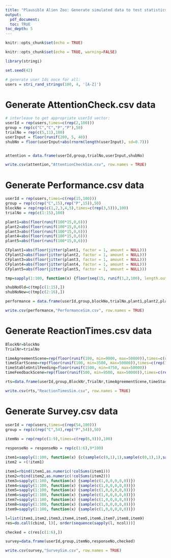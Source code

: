 ```yaml
---
title: "Plausible Alien Zoo: Generate simulated data to test statistics script"
output: 
  pdf_document:
  toc: TRUE
toc_depth: 5
---
```


```r
knitr::opts_chunk$set(echo = TRUE)
```

```r
knitr::opts_chunk$set(echo = TRUE, warning=FALSE)

library(stringi)

set.seed(42)

# generate user Ids once for all:
users = stri_rand_strings(100, 4, '[A-Z]')

```


# Generate AttentionCheck.csv data

```r

# interleave to get appropriate userId vector:
userId = rep(users,times=c(rep(2,100)))
group = rep(c("C","C","P","P"),50)
trialNo = rep(c(5,11),100)
userInput = floor(runif(200, 5, 40))
shubNo = floor(userInput+abs(rnorm(length(userInput), sd=0.7)))


attention = data.frame(userId,group,trialNo,userInput,shubNo)

write.csv(attention,"AttentionCheckSim.csv", row.names = TRUE)

```

# Generate Performance.csv data

```r

userId = rep(users,times=c(rep(15,100)))
group = rep(c(rep("C",15),rep("P",15)),50)
blockNo = rep(rep(c(1,2,3,4,5),times=c(rep(3,5))),100)
trialNo = rep(c(1:15),100)

plant1=abs(floor(runif(100*15,0,6)))
plant2=abs(floor(runif(100*15,0,6)))
plant3=abs(floor(runif(100*15,0,6)))
plant4=abs(floor(runif(100*15,0,6)))
plant5=abs(floor(runif(100*15,0,6)))

CFplant1=abs(floor(jitter(plant1, factor = 1, amount = NULL)))
CFplant2=abs(floor(jitter(plant2, factor = 1, amount = NULL)))
CFplant3=abs(floor(jitter(plant3, factor = 1, amount = NULL)))
CFplant4=abs(floor(jitter(plant4, factor = 1, amount = NULL)))
CFplant5=abs(floor(jitter(plant5, factor = 1, amount = NULL)))

tmp=sapply(1:100, function(x) {floor(seq(15, runif(1,2,100), length.out = 16))})

shubNoOld=c(tmp[c(1:15),])
shubNoNew=c(tmp[c(2:16),])

performance = data.frame(userId,group,blockNo,trialNo,plant1,plant2,plant3,plant4,plant5,CFplant1,CFplant2,CFplant3,CFplant4,CFplant5,shubNoOld,shubNoNew)

write.csv(performance,"PerformanceSim.csv", row.names = TRUE)

```

# Generate ReactionTimes.csv data

```r

BlockNr=blockNo
TrialNr=trialNo

timeAgreementScene=rep(floor(runif(100, min=9000, max=50000)),times=c(rep(15,100)))
timeStartScene=rep(floor(runif(100, min=3500, max=50000)),times=c(rep(15,100)))
timeStableUntilFeeding=floor(runif(1500, min=4750, max=50000))
timeFeedbackScene=rep(floor(runif(500, min=9500, max=50000)),times=c(rep(3,500)))

rts=data.frame(userId,group,BlockNr,TrialNr,timeAgreementScene,timeStartScene,timeStableUntilFeeding,timeFeedbackScene)

write.csv(rts,"ReactionTimesSim.csv", row.names = TRUE)

```

# Generate Survey.csv data

```r

userId = rep(users,times=c(rep(54,100)))
group = rep(c(rep("C",54),rep("P",54)),50)

itemNo = rep(rep(c(1:9),times=c(rep(6,9))),100)
  
responseNo = responseNo = rep(c(1:6),9*100)

item1=sapply(1:100, function(x) {c(sample(c(0,1),1),sample(c(0,1),1),sample(c(0,1),1),sample(c(0,1),1),sample(c(0,1),1))})
item2 = +(!item1)

item1=rbind(item1,as.numeric(!colSums(item1)))
item2=rbind(item2,as.numeric(!colSums(item2)))
item3=sapply(1:100, function(x) {sample(c(1,0,0,0,0,0))})
item4=sapply(1:100, function(x) {sample(c(1,0,0,0,0,0))})
item5=sapply(1:100, function(x) {sample(c(1,0,0,0,0,0))})
item6=sapply(1:100, function(x) {sample(c(1,0,0,0,0,0))})
item7=sapply(1:100, function(x) {sample(c(1,0,0,0,0,0))})
item8=sapply(1:100, function(x) {sample(c(1,0,0,0,0,0))})
item9=sapply(1:100, function(x) {sample(c(1,0,0,0,0,0))})

l=list(item1,item2,item3,item4,item5,item6,item7,item8,item9)
res=do.call(cbind, l)[, order(sequence(sapply(l, ncol)))]

checked = c(res[c(1:6),])

survey=data.frame(userId,group,itemNo,responseNo,checked)

write.csv(survey,"SurveySim.csv", row.names = TRUE)

```
